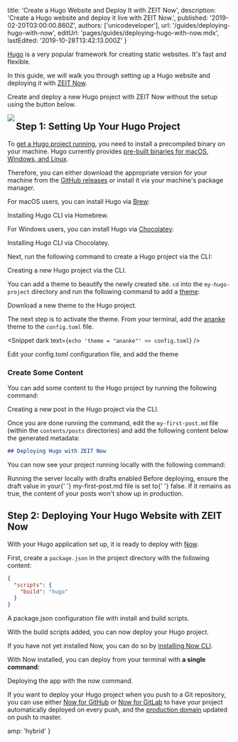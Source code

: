 
  title: 'Create a Hugo Website and Deploy It with ZEIT Now',
  description: 'Create a Hugo website and deploy it live with ZEIT Now.',
  published: '2019-02-20T03:00:00.860Z',
  authors: ['unicodeveloper'],
  url: '/guides/deploying-hugo-with-now',
  editUrl: 'pages/guides/deploying-hugo-with-now.mdx',
  lastEdited: '2019-10-28T13:42:13.000Z'
}

[Hugo](https://gohugo.io) is a very popular framework for creating static websites. It's fast and flexible.

In this guide, we will walk you through setting up a Hugo website and deploying it with [ZEIT Now](/now).

Create and deploy a new Hugo project with ZEIT Now without the setup using the button below.

<a href="https://zeit.co/new/project?template=https://github.com/zeit/now-examples/tree/master/hugo">
  <Image src="https://zeit.co/button" width={104} height={36} align="left" />
</a>

## Step 1: Setting Up Your Hugo Project

To [get a Hugo project running](https://gohugo.io/getting-started/quick-start/), you need to install a precompiled binary on your machine. Hugo currently provides [pre-built binaries for macOS, Windows, and Linux](https://gohugo.io/getting-started/installing/).

Therefore, you can either download the appropriate version for your machine from the [GitHub releases](https://github.com/gohugoio/hugo/releases) or install it via your machine's package manager.

For macOS users, you can install Hugo via [Brew](https://brew.sh):

<Snippet dark text="brew install hugo" />
<Caption>Installing <GenericLink href="https://gohugo.io/getting-started/installing/">Hugo CLI</GenericLink> via <GenericLink href="https://brew.sh/">Homebrew</GenericLink>.</Caption>

For Windows users, you can install Hugo via [Chocolatey](https://chocolatey.org/):

<Snippet dark text="choco install hugo -confirm" />
<Caption>Installing <GenericLink href="https://gohugo.io/getting-started/installing/">Hugo CLI</GenericLink> via <GenericLink href="https://chocolatey.org/">Chocolatey</GenericLink>.</Caption>

Next, run the following command to create a Hugo project via the CLI:

<Snippet dark text="hugo new site my-hugo-project" />
<Caption>Creating a new Hugo project via the CLI.</Caption>

You can add a theme to beautify the newly created site. `cd` into the `my-hugo-project` directory and run the following command to add a [theme](https://themes.gohugo.io/):

<Snippet dark text="git init && git submodule add https://github.com/budparr/gohugo-theme-ananke.git themes/ananke" />
<Caption>Download a new theme to the Hugo project.</Caption>

The next step is to activate the theme. From your terminal, add the [ananke](https://themes.gohugo.io/gohugo-theme-ananke/) theme to the `config.toml` file.

<Snippet dark text={`echo 'theme = "ananke"' >> config.toml`} />
<Caption>Edit your config.toml configuration file, and add the theme</Caption>

### Create Some Content

You can add some content to the Hugo project by running the following command:

<Snippet dark text="hugo new posts/my-first-post.md" />
<Caption>Creating a new post in the Hugo project via the CLI.</Caption>

Once you are done running the command, edit the `my-first-post.md` file (within the `contents/posts` directories) and add the following content below the generated metadata:

```markdown
## Deploying Hugo with ZEIT Now
```

You can now see your project running locally with the following command:

<Snippet dark text="hugo server -D" />
<Caption>Running the server locally with drafts enabled</Caption>

<Note>
  Before deploying, ensure the <InlineCode>draft</InlineCode> value in your{' '}
  <InlineCode>my-first-post.md</InlineCode> file is set to{' '}
  <InlineCode>false</InlineCode>. If it remains as <InlineCode>true</InlineCode>,
  the content of your posts won't show up in production.
</Note>

## Step 2: Deploying Your Hugo Website with ZEIT Now

With your Hugo application set up, it is ready to deploy with [Now](/docs/v2).

First, create a `package.json` in the project directory with the following content:

```json
{
  "scripts": {
    "build": "hugo"
  }
}
```

<Caption>
  A <InlineCode>package.json</InlineCode> configuration file with install and
  build scripts.
</Caption>

With the build scripts added, you can now deploy your Hugo project.

If you have not yet installed Now, you can do so by [installing Now CLI](/download).

With Now installed, you can deploy from your terminal with **a single command**:

<Snippet dark text="now" />

<Caption>
  Deploying the app with the <InlineCode>now</InlineCode> command.
</Caption>

If you want to deploy your Hugo project when you push to a Git repository, you can use either [Now for GitHub](/docs/v2/integrations/now-for-github/) or [Now for GitLab](/docs/v2/integrations/now-for-gitlab/) to have your project automatically deployed on every push, and the [production domain](https://zeit.co/docs/v2/custom-domains/#adding-a-domain) updated on push to master.


  amp: 'hybrid'
}

